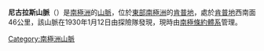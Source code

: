 '''尼古拉斯山脈'''（{{lang-en|Nicholas Range}}）是[[南極洲|南極洲]]的[[山脈|山脈]]，位於[[東部南極洲|東部南極洲]]的[[肯普地|肯普地]]，處於[[肯普地|肯普地]]西南面46公里，該山脈在1930年1月12日由探險隊發現，現時由[[南極條約體系|南極條約體系]]管理。

{{Antarctica-geo-stub}}
[[Category:南極洲山脈|Category:南極洲山脈]]